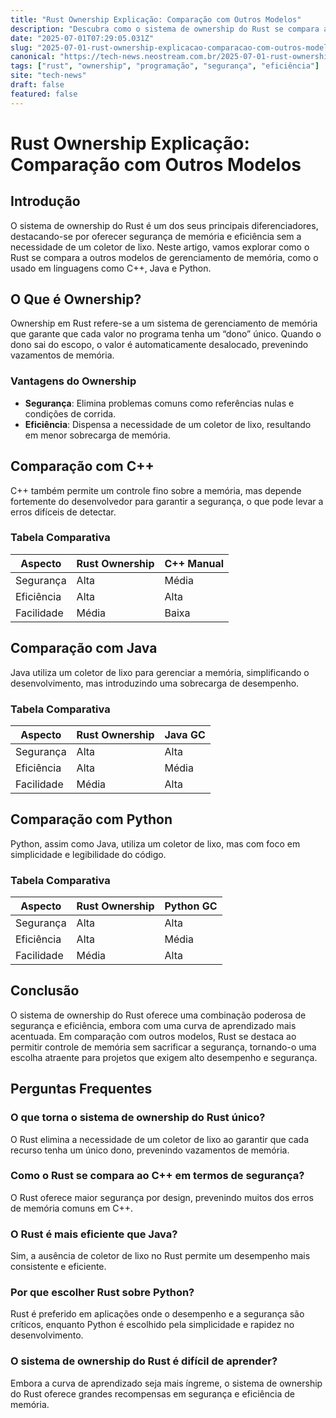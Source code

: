 ```yaml
---
title: "Rust Ownership Explicação: Comparação com Outros Modelos"
description: "Descubra como o sistema de ownership do Rust se compara a outros modelos de gerenciamento de memória, abordando suas vantagens em segurança e eficiência."
date: "2025-07-01T07:29:05.031Z"
slug: "2025-07-01-rust-ownership-explicacao-comparacao-com-outros-modelos"
canonical: "https://tech-news.neostream.com.br/2025-07-01-rust-ownership-explicacao-comparacao-com-outros-modelos"
tags: ["rust", "ownership", "programação", "segurança", "eficiência"]
site: "tech-news"
draft: false
featured: false
---
```


# Rust Ownership Explicação: Comparação com Outros Modelos

## Introdução

O sistema de ownership do Rust é um dos seus principais diferenciadores, destacando-se por oferecer segurança de memória e eficiência sem a necessidade de um coletor de lixo. Neste artigo, vamos explorar como o Rust se compara a outros modelos de gerenciamento de memória, como o usado em linguagens como C++, Java e Python.

## O Que é Ownership?

Ownership em Rust refere-se a um sistema de gerenciamento de memória que garante que cada valor no programa tenha um “dono” único. Quando o dono sai do escopo, o valor é automaticamente desalocado, prevenindo vazamentos de memória.

### Vantagens do Ownership

- **Segurança**: Elimina problemas comuns como referências nulas e condições de corrida.
- **Eficiência**: Dispensa a necessidade de um coletor de lixo, resultando em menor sobrecarga de memória.

## Comparação com C++

C++ também permite um controle fino sobre a memória, mas depende fortemente do desenvolvedor para garantir a segurança, o que pode levar a erros difíceis de detectar.

### Tabela Comparativa

| Aspecto        | Rust Ownership | C++ Manual |
|----------------|----------------|------------|
| Segurança      | Alta           | Média      |
| Eficiência     | Alta           | Alta       |
| Facilidade     | Média          | Baixa      |

## Comparação com Java

Java utiliza um coletor de lixo para gerenciar a memória, simplificando o desenvolvimento, mas introduzindo uma sobrecarga de desempenho.

### Tabela Comparativa

| Aspecto        | Rust Ownership | Java GC |
|----------------|----------------|---------|
| Segurança      | Alta           | Alta    |
| Eficiência     | Alta           | Média   |
| Facilidade     | Média          | Alta    |

## Comparação com Python

Python, assim como Java, utiliza um coletor de lixo, mas com foco em simplicidade e legibilidade do código.

### Tabela Comparativa

| Aspecto        | Rust Ownership | Python GC |
|----------------|----------------|-----------|
| Segurança      | Alta           | Alta      |
| Eficiência     | Alta           | Média     |
| Facilidade     | Média          | Alta      |

## Conclusão

O sistema de ownership do Rust oferece uma combinação poderosa de segurança e eficiência, embora com uma curva de aprendizado mais acentuada. Em comparação com outros modelos, Rust se destaca ao permitir controle de memória sem sacrificar a segurança, tornando-o uma escolha atraente para projetos que exigem alto desempenho e segurança.

## Perguntas Frequentes

### O que torna o sistema de ownership do Rust único?
O Rust elimina a necessidade de um coletor de lixo ao garantir que cada recurso tenha um único dono, prevenindo vazamentos de memória.

### Como o Rust se compara ao C++ em termos de segurança?
O Rust oferece maior segurança por design, prevenindo muitos dos erros de memória comuns em C++.

### O Rust é mais eficiente que Java?
Sim, a ausência de coletor de lixo no Rust permite um desempenho mais consistente e eficiente.

### Por que escolher Rust sobre Python?
Rust é preferido em aplicações onde o desempenho e a segurança são críticos, enquanto Python é escolhido pela simplicidade e rapidez no desenvolvimento.

### O sistema de ownership do Rust é difícil de aprender?
Embora a curva de aprendizado seja mais íngreme, o sistema de ownership do Rust oferece grandes recompensas em segurança e eficiência de memória.
